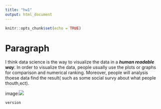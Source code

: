 ```yaml
---
title: "hw1"
output: html_document
---
```


```r
knitr::opts_chunk$set(echo = TRUE)
```

# Paragraph
I think data science is the way to visualize the data in a _**human readable way**_. In order to visualize the data, people usually use the plots or graphs for comparison and numerical ranking. Moreover, people will analysis thoese data find the result( such as some social survy about what people thouth,ect).

image:![](C:\Users\h8438\Desktop\finalprojectscreenshoot1.png)



```r
version
```